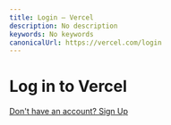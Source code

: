 ```yaml
---
title: Login – Vercel
description: No description
keywords: No keywords
canonicalUrl: https://vercel.com/login
---
```


# Log in to Vercel

[Don't have an account? Sign Up](/signup?next=%2Fdashboard%2F~%2Fsupport%2Fcases)